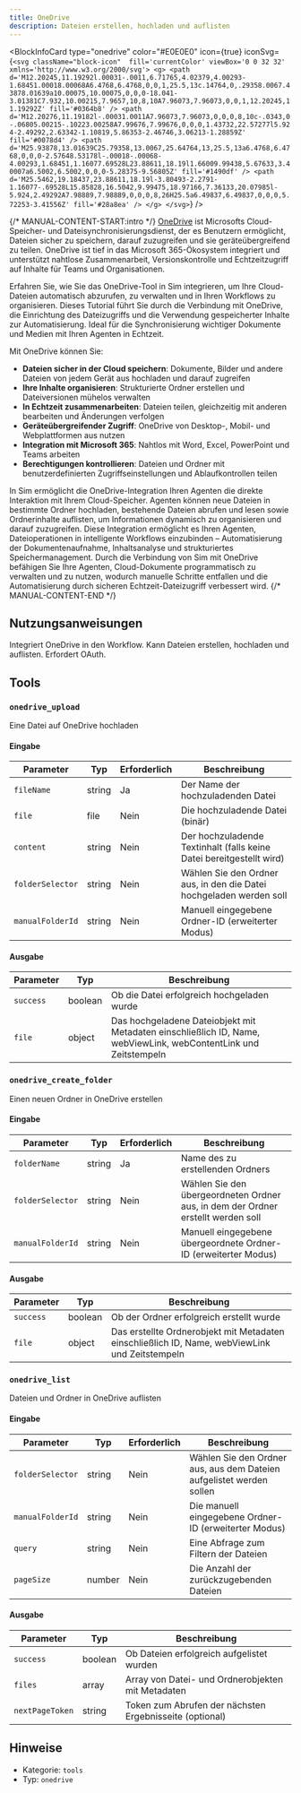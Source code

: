 ```yaml
---
title: OneDrive
description: Dateien erstellen, hochladen und auflisten
---
```



<BlockInfoCard 
  type="onedrive"
  color="#E0E0E0"
  icon={true}
  iconSvg={`<svg className="block-icon"  fill='currentColor' viewBox='0 0 32 32' xmlns='http://www.w3.org/2000/svg'>
      <g>
        <path
          d='M12.20245,11.19292l.00031-.0011,6.71765,4.02379,4.00293-1.68451.00018.00068A6.4768,6.4768,0,0,1,25.5,13c.14764,0,.29358.0067.43878.01639a10.00075,10.00075,0,0,0-18.041-3.01381C7.932,10.00215,7.9657,10,8,10A7.96073,7.96073,0,0,1,12.20245,11.19292Z'
          fill='#0364b8'
        />
        <path
          d='M12.20276,11.19182l-.00031.0011A7.96073,7.96073,0,0,0,8,10c-.0343,0-.06805.00215-.10223.00258A7.99676,7.99676,0,0,0,1.43732,22.57277l5.924-2.49292,2.63342-1.10819,5.86353-2.46746,3.06213-1.28859Z'
          fill='#0078d4'
        />
        <path
          d='M25.93878,13.01639C25.79358,13.0067,25.64764,13,25.5,13a6.4768,6.4768,0,0,0-2.57648.53178l-.00018-.00068-4.00293,1.68451,1.16077.69528L23.88611,18.19l1.66009.99438,5.67633,3.40007a6.5002,6.5002,0,0,0-5.28375-9.56805Z'
          fill='#1490df'
        />
        <path
          d='M25.5462,19.18437,23.88611,18.19l-3.80493-2.2791-1.16077-.69528L15.85828,16.5042,9.99475,18.97166,7.36133,20.07985l-5.924,2.49292A7.98889,7.98889,0,0,0,8,26H25.5a6.49837,6.49837,0,0,0,5.72253-3.41556Z'
          fill='#28a8ea'
        />
      </g>
    </svg>`}
/>

{/* MANUAL-CONTENT-START:intro */}
[OneDrive](https://onedrive.live.com) ist Microsofts Cloud-Speicher- und Dateisynchronisierungsdienst, der es Benutzern ermöglicht, Dateien sicher zu speichern, darauf zuzugreifen und sie geräteübergreifend zu teilen. OneDrive ist tief in das Microsoft 365-Ökosystem integriert und unterstützt nahtlose Zusammenarbeit, Versionskontrolle und Echtzeitzugriff auf Inhalte für Teams und Organisationen.

Erfahren Sie, wie Sie das OneDrive-Tool in Sim integrieren, um Ihre Cloud-Dateien automatisch abzurufen, zu verwalten und in Ihren Workflows zu organisieren. Dieses Tutorial führt Sie durch die Verbindung mit OneDrive, die Einrichtung des Dateizugriffs und die Verwendung gespeicherter Inhalte zur Automatisierung. Ideal für die Synchronisierung wichtiger Dokumente und Medien mit Ihren Agenten in Echtzeit.

Mit OneDrive können Sie:

- **Dateien sicher in der Cloud speichern**: Dokumente, Bilder und andere Dateien von jedem Gerät aus hochladen und darauf zugreifen
- **Ihre Inhalte organisieren**: Strukturierte Ordner erstellen und Dateiversionen mühelos verwalten
- **In Echtzeit zusammenarbeiten**: Dateien teilen, gleichzeitig mit anderen bearbeiten und Änderungen verfolgen
- **Geräteübergreifender Zugriff**: OneDrive von Desktop-, Mobil- und Webplattformen aus nutzen
- **Integration mit Microsoft 365**: Nahtlos mit Word, Excel, PowerPoint und Teams arbeiten
- **Berechtigungen kontrollieren**: Dateien und Ordner mit benutzerdefinierten Zugriffseinstellungen und Ablaufkontrollen teilen

In Sim ermöglicht die OneDrive-Integration Ihren Agenten die direkte Interaktion mit Ihrem Cloud-Speicher. Agenten können neue Dateien in bestimmte Ordner hochladen, bestehende Dateien abrufen und lesen sowie Ordnerinhalte auflisten, um Informationen dynamisch zu organisieren und darauf zuzugreifen. Diese Integration ermöglicht es Ihren Agenten, Dateioperationen in intelligente Workflows einzubinden – Automatisierung der Dokumentenaufnahme, Inhaltsanalyse und strukturiertes Speichermanagement. Durch die Verbindung von Sim mit OneDrive befähigen Sie Ihre Agenten, Cloud-Dokumente programmatisch zu verwalten und zu nutzen, wodurch manuelle Schritte entfallen und die Automatisierung durch sicheren Echtzeit-Dateizugriff verbessert wird.
{/* MANUAL-CONTENT-END */}

## Nutzungsanweisungen

Integriert OneDrive in den Workflow. Kann Dateien erstellen, hochladen und auflisten. Erfordert OAuth.

## Tools

### `onedrive_upload`

Eine Datei auf OneDrive hochladen

#### Eingabe

| Parameter | Typ | Erforderlich | Beschreibung |
| --------- | ---- | -------- | ----------- |
| `fileName` | string | Ja | Der Name der hochzuladenden Datei |
| `file` | file | Nein | Die hochzuladende Datei (binär) |
| `content` | string | Nein | Der hochzuladende Textinhalt (falls keine Datei bereitgestellt wird) |
| `folderSelector` | string | Nein | Wählen Sie den Ordner aus, in den die Datei hochgeladen werden soll |
| `manualFolderId` | string | Nein | Manuell eingegebene Ordner-ID (erweiterter Modus) |

#### Ausgabe

| Parameter | Typ | Beschreibung |
| --------- | ---- | ----------- |
| `success` | boolean | Ob die Datei erfolgreich hochgeladen wurde |
| `file` | object | Das hochgeladene Dateiobjekt mit Metadaten einschließlich ID, Name, webViewLink, webContentLink und Zeitstempeln |

### `onedrive_create_folder`

Einen neuen Ordner in OneDrive erstellen

#### Eingabe

| Parameter | Typ | Erforderlich | Beschreibung |
| --------- | ---- | -------- | ----------- |
| `folderName` | string | Ja | Name des zu erstellenden Ordners |
| `folderSelector` | string | Nein | Wählen Sie den übergeordneten Ordner aus, in dem der Ordner erstellt werden soll |
| `manualFolderId` | string | Nein | Manuell eingegebene übergeordnete Ordner-ID \(erweiterter Modus\) |

#### Ausgabe

| Parameter | Typ | Beschreibung |
| --------- | ---- | ----------- |
| `success` | boolean | Ob der Ordner erfolgreich erstellt wurde |
| `file` | object | Das erstellte Ordnerobjekt mit Metadaten einschließlich ID, Name, webViewLink und Zeitstempeln |

### `onedrive_list`

Dateien und Ordner in OneDrive auflisten

#### Eingabe

| Parameter | Typ | Erforderlich | Beschreibung |
| --------- | ---- | -------- | ----------- |
| `folderSelector` | string | Nein | Wählen Sie den Ordner aus, aus dem Dateien aufgelistet werden sollen |
| `manualFolderId` | string | Nein | Die manuell eingegebene Ordner-ID (erweiterter Modus) |
| `query` | string | Nein | Eine Abfrage zum Filtern der Dateien |
| `pageSize` | number | Nein | Die Anzahl der zurückzugebenden Dateien |

#### Ausgabe

| Parameter | Typ | Beschreibung |
| --------- | ---- | ----------- |
| `success` | boolean | Ob Dateien erfolgreich aufgelistet wurden |
| `files` | array | Array von Datei- und Ordnerobjekten mit Metadaten |
| `nextPageToken` | string | Token zum Abrufen der nächsten Ergebnisseite (optional) |

## Hinweise

- Kategorie: `tools`
- Typ: `onedrive`
